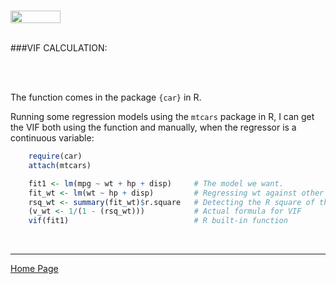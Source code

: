 <br>
<a href="http://rinterested.github.io/statistics/index.html">
<img HEIGHT="20" WIDTH="80" src="https://cloud.githubusercontent.com/assets/9312897/10556783/a27a26fa-745c-11e5-9b1a-2d5bd737387a.PNG"></a>
<br><br>

###VIF CALCULATION:

<br><br>

The function comes in the package `{car}` in R.

Running some regression models using the `mtcars` package in R, I can get the VIF both using the function and manually, when the regressor is a continuous variable:

```r
    require(car)
    attach(mtcars)

    fit1 <- lm(mpg ~ wt + hp + disp)     # The model we want.
    fit_wt <- lm(wt ~ hp + disp)         # Regressing wt against other regressors.
    rsq_wt <- summary(fit_wt)$r.square   # Detecting the R square of the model
    (v_wt <- 1/(1 - (rsq_wt)))           # Actual formula for VIF
    vif(fit1)                            # R built-in function
```
    

<br>


---

<a href="http://rinterested.github.io/statistics/index.html">Home Page</a>
